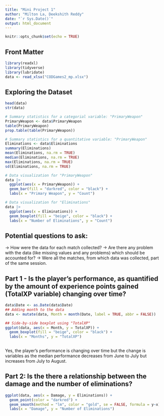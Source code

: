 ```yaml
---
title: "Mini Project 1"
author: "Milton La, Deekshith Reddy"
date: "`r Sys.Date()`"
output: html_document
---
```



```r
knitr::opts_chunk$set(echo = TRUE)
```

## Front Matter
```r
library(readxl)
library(tidyverse)
library(lubridate)
data <- read_xlsx("CODGames2_mp.xlsx")
```
## Exploring the Dataset
```r
head(data)
str(data)

# Summary statistics for a categorial variable: "PrimaryWeapon"
PrimaryWeapon <- data$PrimaryWeapon
table(PrimaryWeapon)
prop.table(table(PrimaryWeapon))

# Summary statistics for a quantitative variable: "PrimaryWeapon"
Eliminations <- data$Eliminations
summary(Eliminations)
mean(Eliminations, na.rm = TRUE)
median(Eliminations, na.rm = TRUE)
max(Eliminations, na.rm = TRUE)
sd(Eliminations, na.rm = TRUE)

# Data visualization for "PrimaryWeapon"
data |>
  ggplot(aes(x = PrimaryWeapon)) +
  geom_bar(fill = "darkred", color = "black") + 
  labs(x = "Primary Weapon", y = "Count")

# Data visualization for "Eliminations"
data |>
  ggplot(aes(x = Eliminations)) +
  geom_boxplot(fill = "beige", color = "black") + 
  labs(x = "Number of Eliminations", y = "Count")


```


## Potential questions to ask:
-> How were the data for each match collected?
-> Are there any problem with the data (like missing values and any problems) which should be accounted for?
-> Were all the matches, from which data was collected, part of the same session.


## Part 1 - Is the player’s performance, as quantified by the amount of experience points gained (TotalXP variable) changing over time?
```r
data$Date <- as.Date(data$Date)
## Adding month to the data
data <- mutate(data, Month = month(Date, label = TRUE, abbr = FALSE))

## Side-by-side boxplot using "TotalXP"
ggplot(data, aes(x = Month, y = TotalXP)) +
  geom_boxplot(fill = "beige", color = "black") +
  labs(x = "Months", y = "TotalXP")
  
```
Yes, the player's performance is changing over time but the change is variables as the median performance decreases from June to July but increases from July to August.


## Part 2: Is the there a relationship between the damage and the number of eliminations?

```r
ggplot(data, aes(x = Damage, y = Eliminations)) +
  geom_point(color = "darkred") +
  geom_smooth(method = "lm", color = "gold", se = FALSE, formula = y~x)
  labs(x = "Damage", y = "Number of Eliminations")
```



